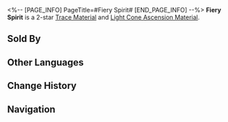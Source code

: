 <%-- [PAGE_INFO]
PageTitle=#Fiery Spirit#
[END_PAGE_INFO] --%>
{{Item Infobox
|title       = Fiery Spirit
|id          = 110221
|image       = Item Fiery Spirit.png
|type        = 
|invCategory = Upgrade Materials
|rarity      = 2
|effect      = Feeble heliobus that scattered after the Flaming Catastrophe War. Used to level up Traces slightly for {{Color|h|Nihility}} characters.
|description = The size of a heliobus's flame when it materializes indicates its strength. This little heliobus is innocent and naive and may be easily consumed by more powerful heliobi.
|source1     = Calyx (Alchemy Commission)
|source2     = Calyx (Alchemy Commission)
|source3     = Embers Exchange
|source4     = [[Omni-Synthesizer]] &mdash; Material Exchange
}}
{{Description|1=''"Formless, rootless, and roaming boundless..."''}}
'''Fiery Spirit''' is a 2-star [[Trace Material]] and [[Light Cone Ascension Material]].

==Sold By==
{{Shop Availability}}

==Other Languages==
{{Other Languages
|en   = Fiery Spirit
|zhs  = 炽情之灵
|zht  = 熾情之靈
|ja   = 熾烈の霊
|ko   = 열렬의 영혼
|es   = Espíritu ardiente
|fr   = Esprit flamboyant
|ru   = Огненный дух
|th   = Fiery Spirit
|vi   = Linh Hồn Rực Cháy
|de   = Feuriger Geist
|id   = Fiery Spirit
|pt   = Espírito de Fogo
}}

==Change History==
{{Change History|2.0}}

==Navigation==
{{Upgrade Material Navbox}}